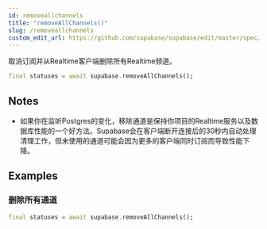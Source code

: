 ```yaml
---
id: removeallchannels
title: "removeAllChannels()"
slug: /removeallchannels
custom_edit_url: https://github.com/supabase/supabase/edit/master/spec/supabase_dart_v1.yml
---
```


取消订阅并从Realtime客户端删除所有Realtime频道。


```dart
final statuses = await supabase.removeAllChannels();
```






## Notes

- 如果你在监听Postgres的变化，移除通道是保持你项目的Realtime服务以及数据库性能的一个好方法。Supabase会在客户端断开连接后的30秒内自动处理清理工作，但未使用的通道可能会因为更多的客户端同时订阅而导致性能下降。










## Examples

### 删除所有通道



```dart
final statuses = await supabase.removeAllChannels();
```